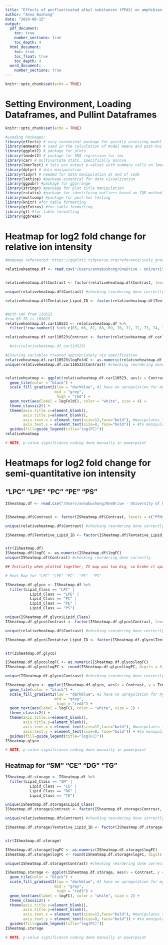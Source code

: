 ```yaml
---
title: "Effects of perfluorinated alkyl substances (PFAS) on amphibian body & liver condition: Is lipid metabolism being perturbed throughout metamorphosis?"
author: "Anna Bushong"
date: "2024-08-15"
output: 
  pdf_document: 
    toc: true
    number_sections: true
    toc_depth: 4
  html_document: 
    toc: true
    toc_float: true
    toc_depth: 4
  word_document: 
    number_sections: true
---
```


```r
knitr::opts_chunk$set(echo = TRUE)
```

# Setting Environment, Loading Dataframes, and Pullint Dataframes
```r
knitr::opts_chunk$set(echo = TRUE)

#Loading Packages:
library(effects) # very convenient package for quickly assessing model results
library(emmeans) # used in the calculation of model means and post-hoc tests
library(ggplot2) # package for plots
library(lmodel2) # package for SMA regression for smi
library(car) # multivariate stats, specifically ancova
library(lmerTest) # lets you output p-values with summary calls on lme4
library(dplyr) # data manipulation
library(tidyr) # needed for data manipulation at end of code
library(lattice) #package essential for data visualization
library(ggpubr) #package for ggarrange
library(stringr) #package for plot title manipulation 
library(rstatix) #package for identifying outliers based on IQR method
library(multcomp) #package for post-hoc testing
library(knitr) #for table formatting
library(gtExtras) #for table formatting
library(gt) #for table formatting
library(ggbreak)
```

# Heatmap for log2 fold change for relative ion intensity 
```r

#Webpage referenced: https://ggplot2.tidyverse.org/reference/scale_gradient.html

relativeheatmap.df <- read.csv("/Users/annabushong/OneDrive - University of Georgia/Sepulveda Working R Scripts & Cleaned DF/x2207/MRM Profiling Data/MetaboAnalyst csv/Coallated Relative Metaboanalyst csv 1023/DF for Heatmaps/012424_RelativeLipidHeatMap_CovariateSpatialBlockNFStageSex_FormattedForFigInR.csv") #012424 corrected dataframe


relativeheatmap.df$Contrast <- factor(relativeheatmap.df$Contrast, levels = c("PFHxA", "PFHxS", "PFOA", "PFOS", "MIX")) #setting variables as factor to order them in the way I want them to appear on heatmap

unique(relativeheatmap.df$Contrast) #checking reordering done correctly

relativeheatmap.df$Tentative_Lipid_ID <- factor(relativeheatmap.df$Tentative_Lipid_ID, levels=rev(sort(unique(relativeheatmap.df$Tentative_Lipid_ID)))) #Sorting my lipid species alphabetically so they appear by lipid group


#With CAR from 110523
#row 65-78 is 103023
relativeheatmap.df.car110523 <- relativeheatmap.df %>%
  filter(!row_number() %in% c(65, 66, 67, 68, 69, 70, 71, 72, 73, 74, 75, 76, 77, 78))

relativeheatmap.df.car110523$Contrast <- factor(relativeheatmap.df.car110523$Contrast, levels = c("PFHxA", "PFHxS", "PFOA", "PFOS", "MIX")) #setting variables as factor to order them in the way I want them to appear on heatmap

  #str(relativeheatmap.df.car110523)

#Ensuring variables treated appropriately via specification
relativeheatmap.df.car110523$logFoldC <- as.numeric(relativeheatmap.df.car110523$logFoldC)
unique(relativeheatmap.df.car110523$Contrast) #checking reordering done correctly


relativeheatmap <- ggplot(relativeheatmap.df.car110523, aes(x = Contrast, y = Tentative_Lipid_ID, fill = logFoldC)) +
  geom_tile(color = "black") + 
  scale_fill_gradient2(low = "darkblue", #I have no upregulation for my lipids, so only blue will appear, other scale_fill_gradient function designed has some preset gradients available to pick from
                      mid = "grey",
                       high = "red") +
  geom_text(aes(label = logFoldC), color = "white", size = 4) +
  theme_classic2() +
  theme(axis.title.x=element_blank(),
        axis.title.y=element_blank(),
        axis.text.x = element_text(size=12,face="bold"), #manipulates text on the x axis, in my case chemical treatment or my 'contrast'
        axis.text.y = element_text(size=8, face="bold")) + #to manipulate text on the y axis, in this case my lipid species names
  guides(fill=guide_legend(title="log(FC)"))
relativeheatmap

# NOTE, p-value significance coding done manually in powerpoint

```

# Heatmaps for log2 fold change for semi-quantitative ion intensity 

## "LPC" "LPE" "PC" "PE"  "PS"
```r

ISheatmap.df <- read.csv("/Users/annabushong/OneDrive - University of Georgia/Sepulveda Working R Scripts & Cleaned DF/x2207/MRM Profiling Data/MetaboAnalyst csv/Coallated IS Metaboanalyst csv 1023/012824_ISLipidHeatMap_CovariateSpatialBlockNFStageSex_FormattedForFigInR.csv")


ISheatmap.df$Contrast <- factor(ISheatmap.df$Contrast, levels = c("PFHxA", "PFHxS", "PFOA", "PFOS", "MIX")) #setting variables as factor to order them in the way I want them to appear on heatmap

unique(relativeheatmap.df$Contrast) #checking reordering done correctly

ISheatmap.df$Tentative_Lipid_ID <- factor(ISheatmap.df$Tentative_Lipid_ID, levels=rev(sort(unique(ISheatmap.df$Tentative_Lipid_ID)))) #Sorting my lipid species alphabetically so they appear by lipid group


str(ISheatmap.df)
ISheatmap.df$logFC <- as.numeric(ISheatmap.df$logFC)
unique(ISheatmap.df$Contrast) #checking reordering done correctly

## Initially when plotted together, IS map was too big, so broke it apart into the following

# Heat Map for "LPC" "LPE" "PC"  "PE"  "PS"

ISheatmap.df.glyco <- ISheatmap.df %>%
  filter(Lipid_Class == "LPC" | 
           Lipid_Class == "LPE" |
           Lipid_Class == "PC" |
           Lipid_Class == "PE" |
           Lipid_Class == "PS")

unique(ISheatmap.df.glyco$Lipid_Class)
ISheatmap.df.glyco$Contrast <- factor(ISheatmap.df.glyco$Contrast, levels = c("PFHxA", "PFHxS", "PFOA", "PFOS", "MIX")) #setting variables as factor to order them in the way I want them to appear on heatmap

unique(relativeheatmap.df$Contrast) #checking reordering done correctly

ISheatmap.df.glyco$Tentative_Lipid_ID <- factor(ISheatmap.df.glyco$Tentative_Lipid_ID, levels=sort(unique(ISheatmap.df.glyco$Tentative_Lipid_ID))) #Sorting my lipid species alphabetically so they appear by lipid group


str(ISheatmap.df.glyco)

ISheatmap.df.glyco$logFC <- as.numeric(ISheatmap.df.glyco$logFC)
ISheatmap.df.glyco$logFC <- round(ISheatmap.df.glyco$logFC, digits = 3)

unique(ISheatmap.df.glyco$Contrast) #checking reordering done correctly

ISheatmap.glyco <- ggplot(ISheatmap.df.glyco, aes(x = Contrast, y = Tentative_Lipid_ID, fill = logFC, group = )) +
  geom_tile(color = "black") + 
  scale_fill_gradient2(low = "darkblue", #I have no upregulation for my lipids, so only blue will appear, other scale_fill_gradient function designed has some preset gradients available to pick from
                      mid = "grey",
                       high = "red3") +
  geom_text(aes(label = logFC), color = "white", size = 2) +
  theme_classic2() +
  theme(axis.title.x=element_blank(),
        axis.title.y=element_blank(),
        axis.text.x = element_text(size=12,face="bold"), #manipulates text on the x axis, in my case chemical treatment or my 'contrast'
        axis.text.y = element_text(size=8, face="bold")) + #to manipulate text on the y axis, in this case my lipid species names
  guides(fill=guide_legend(title="log(FC)"))
ISheatmap.glyco

# NOTE, p-value significance coding done manually in powerpoint
```

## Heatmap for "SM"  "CE"  "DG"  "TG"
```r

ISheatmap.df.storage <- ISheatmap.df %>%
  filter(Lipid_Class == "SM" | 
           Lipid_Class == "CE" |
           Lipid_Class == "DG" |
           Lipid_Class == "TG")

unique(ISheatmap.df.storage$Lipid_Class)
ISheatmap.df.storage$Contrast <- factor(ISheatmap.df.storage$Contrast, levels = c("PFHxA", "PFHxS", "PFOA", "PFOS", "MIX")) #setting variables as factor to order them in the way I want them to appear on heatmap

unique(relativeheatmap.df$Contrast) #checking reordering done correctly

ISheatmap.df.storage$Tentative_Lipid_ID <- factor(ISheatmap.df.storage$Tentative_Lipid_ID, levels=sort(unique(ISheatmap.df.storage$Tentative_Lipid_ID))) #Sorting my lipid species alphabetically so they appear by lipid group


str(ISheatmap.df.storage)

ISheatmap.df.storage$logFC <- as.numeric(ISheatmap.df.storage$logFC)
ISheatmap.df.storage$logFC <- round(ISheatmap.df.storage$logFC, digits = 3)

unique(ISheatmap.df.storage$Contrast) #checking reordering done correctly

ISheatmap.storage <- ggplot(ISheatmap.df.storage, aes(x = Contrast, y = Tentative_Lipid_ID, fill = logFC, group = )) +
  geom_tile(color = "black") + 
  scale_fill_gradient2(low = "darkblue", #I have no upregulation for my lipids, so only blue will appear, other scale_fill_gradient function designed has some preset gradients available to pick from
                      mid = "grey",
                       high = "red3") +
  geom_text(aes(label = logFC), color = "white", size = 2) +
  theme_classic2() +
  theme(axis.title.x=element_blank(),
        axis.title.y=element_blank(),
        axis.text.x = element_text(size=12,face="bold"), #manipulates text on the x axis, in my case chemical treatment or my 'contrast'
        axis.text.y = element_text(size=8, face="bold")) + #to manipulate text on the y axis, in this case my lipid species names
  guides(fill=guide_legend(title="log(FC)"))
ISheatmap.storage

# NOTE, p-value significance coding done manually in powerpoint
````
